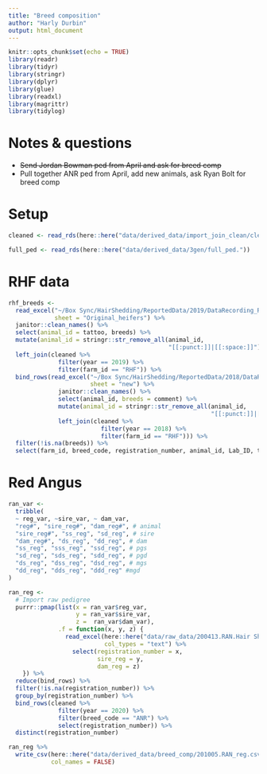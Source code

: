 ```yaml
---
title: "Breed composition"
author: "Harly Durbin"
output: html_document
---
```


```r
knitr::opts_chunk$set(echo = TRUE)
library(readr)
library(tidyr)
library(stringr)
library(dplyr)
library(glue)
library(readxl)
library(magrittr)
library(tidylog)
```

# Notes & questions

* ~~Send Jordan Bowman ped from April and ask for breed comp~~
* Pull together ANR ped from April, add new animals, ask Ryan Bolt for breed comp

# Setup

```r
cleaned <- read_rds(here::here("data/derived_data/import_join_clean/cleaned.rds"))
```

```r
full_ped <- read_rds(here::here("data/derived_data/3gen/full_ped."))
```


# RHF data

```r
rhf_breeds <-
  read_excel("~/Box Sync/HairShedding/ReportedData/2019/DataRecording_RHF_2019.xlsx",
             sheet = "Original_heifers") %>% 
  janitor::clean_names() %>% 
  select(animal_id = tattoo, breeds) %>% 
  mutate(animal_id = stringr::str_remove_all(animal_id,
                                             "[[:punct:]]|[[:space:]]")) %>% 
  left_join(cleaned %>% 
              filter(year == 2019) %>% 
              filter(farm_id == "RHF")) %>% 
  bind_rows(read_excel("~/Box Sync/HairShedding/ReportedData/2018/DataRecording_RHF_2018.xlsx",
                       sheet = "new") %>% 
              janitor::clean_names() %>% 
              select(animal_id, breeds = comment) %>% 
              mutate(animal_id = stringr::str_remove_all(animal_id,
                                                         "[[:punct:]]|[[:space:]]")) %>% 
              left_join(cleaned %>% 
                          filter(year == 2018) %>% 
                          filter(farm_id == "RHF"))) %>% 
  filter(!is.na(breeds)) %>% 
  select(farm_id, breed_code, registration_number, animal_id, Lab_ID, temp_id, breeds) 
```

# Red Angus

```r
ran_var <-
  tribble(
  ~ reg_var, ~sire_var, ~ dam_var,
  "reg#", "sire_reg#", "dam_reg#", # animal
  "sire_reg#", "ss_reg", "sd_reg", # sire
  "dam_reg#", "ds_reg", "dd_reg", # dam
  "ss_reg", "sss_reg", "ssd_reg", # pgs
  "sd_reg", "sds_reg", "sdd_reg", # pgd
  "ds_reg", "dss_reg", "dsd_reg", # mgs
  "dd_reg", "dds_reg", "ddd_reg" #mgd
)
```

```r
ran_reg <-
  # Import raw pedigree
  purrr::pmap(list(x = ran_var$reg_var,
                   y = ran_var$sire_var,
                   z =  ran_var$dam_var),
              .f = function(x, y, z) {
                read_excel(here::here("data/raw_data/200413.RAN.Hair Shedding Pedigree 4.13.20.xlsx"),
                           col_types = "text") %>%
                  select(registration_number = x,
                         sire_reg = y,
                         dam_reg = z)
    }) %>%
  reduce(bind_rows) %>% 
  filter(!is.na(registration_number)) %>%
  group_by(registration_number) %>% 
  bind_rows(cleaned %>% 
              filter(year == 2020) %>% 
              filter(breed_code == "ANR") %>% 
              select(registration_number)) %>% 
  distinct(registration_number)
```

```r
ran_reg %>% 
  write_csv(here::here("data/derived_data/breed_comp/201005.RAN_reg.csv"),
            col_names = FALSE)
```

